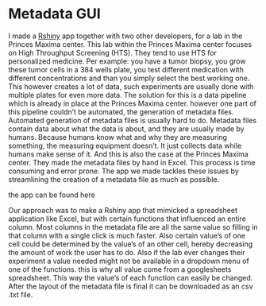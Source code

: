 
# Metadata GUI

I made a [Rshiny]() app together with two other developers, for a lab in the Princes Maxima center. This lab within the Princes Maxima center focuses on High Throughput Screening (HTS). They tend to use HTS for personalized medicine. Per example: you have a tumor biopsy, you grow these tumor cells in a 384 wells plate, you test different medication with different concentrations and than you simply select the best working one. This however creates a lot of data, such experiments are usually done with multiple plates for even more data. The solution for this is a data pipeline which is already in place at the Princes Maxima center. however one part of this pipeline couldn't be automated, the generation of metadata files. Automated generation of metadata files is usually hard to do. Metadata files contain data about what the data is about, and they are usually made by humans. Because humans know what and why they are measuring something, the measuring equipment doesn't. It just collects data while humans make sense of it. 
And this is also the case at the Princes Maxima center. They made the metadata files by hand in Excel. This process is time consuming and error prone. The app we made tackles these issues by streamlining the creation of a metadata file as much as possible. 

the app can be found here

Our approach was to make a Rshiny app that mimicked a spreadsheet application like Excel, but with certain functions that influenced an entire column. Most columns in the metadata file are all the same value so filling in that column with a single click is much faster. Also certain value's of one cell could be determined by the value's of an other cell, hereby decreasing the amount of work the user has to do. Also if the lab ever changes their experiment a value needed might not be available in a dropdown menu of one of the functions. this is why all value come from a googlesheets spreadsheet. This way the value's of each function can easily be changed. After the layout of the metadata file is final it can be downloaded as an csv .txt file.
